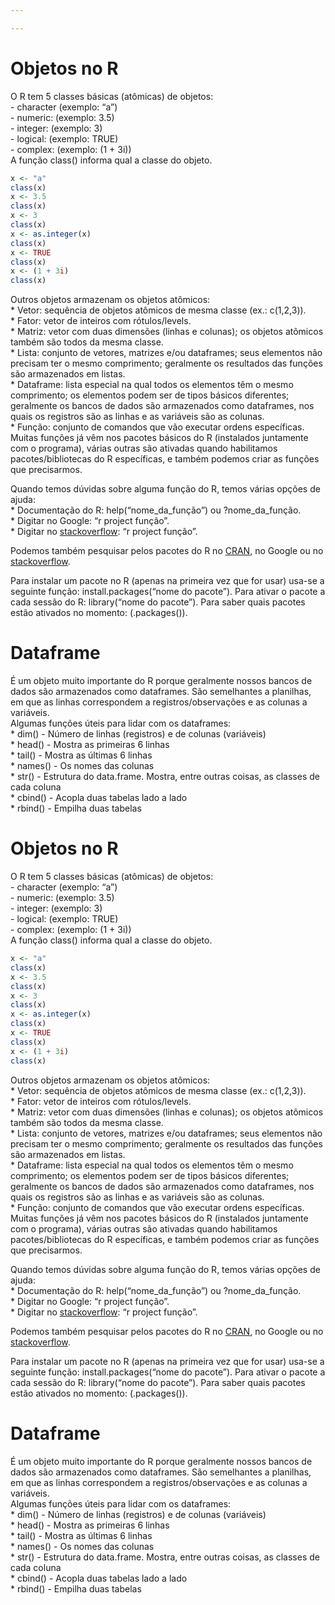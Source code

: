 ```yaml
---

---
```


# Objetos no R

O R tem 5 classes básicas (atômicas) de objetos:\
- character (exemplo: "a")\
- numeric: (exemplo: 3.5)\
- integer: (exemplo: 3)\
- logical: (exemplo: TRUE)\
- complex: (exemplo: (1 + 3i))\
A função class() informa qual a classe do objeto.

```r
x <- "a"  
class(x)
x <- 3.5  
class(x)
x <- 3  
class(x)
x <- as.integer(x)
class(x)
x <- TRUE  
class(x)
x <- (1 + 3i)  
class(x)
```

Outros objetos armazenam os objetos atômicos:\
\* Vetor: sequência de objetos atômicos de mesma classe (ex.: c(1,2,3)).\
\* Fator: vetor de inteiros com rótulos/levels.\
\* Matriz: vetor com duas dimensões (linhas e colunas); os objetos atômicos também são todos da mesma classe.\
\* Lista: conjunto de vetores, matrizes e/ou dataframes; seus elementos não precisam ter o mesmo comprimento; geralmente os resultados das funções são armazenados em listas.\
\* Dataframe: lista especial na qual todos os elementos têm o mesmo comprimento; os elementos podem ser de tipos básicos diferentes; geralmente os bancos de dados são armazenados como dataframes, nos quais os registros são as linhas e as variáveis são as colunas.\
\* Função: conjunto de comandos que vão executar ordens específicas. Muitas funções já vêm nos pacotes básicos do R (instalados juntamente com o programa), várias outras são ativadas quando habilitamos pacotes/bibliotecas do R específicas, e também podemos criar as funções que precisarmos.

Quando temos dúvidas sobre alguma função do R, temos várias opções de ajuda:\
\* Documentação do R: help("nome_da_função") ou ?nome_da_função.\
\* Digitar no Google: "r project função".\
\* Digitar no [stackoverflow](https://stackoverflow.com/): "r project função".

Podemos também pesquisar pelos pacotes do R no [CRAN](https://cran.r-project.org/), no Google ou no [stackoverflow](https://stackoverflow.com/).

Para instalar um pacote no R (apenas na primeira vez que for usar) usa-se a seguinte função: install.packages(“nome do pacote”). Para ativar o pacote a cada sessão do R: library(“nome do pacote”). Para saber quais pacotes estão ativados no momento: (.packages()).

# Dataframe

É um objeto muito importante do R porque geralmente nossos bancos de dados são armazenados como dataframes. São semelhantes a planilhas, em que as linhas correspondem a registros/observações e as colunas a variáveis.\
Algumas funções úteis para lidar com os dataframes:\
\* dim() - Número de linhas (registros) e de colunas (variáveis)\
\* head() - Mostra as primeiras 6 linhas\
\* tail() - Mostra as últimas 6 linhas\
\* names() - Os nomes das colunas\
\* str() - Estrutura do data.frame. Mostra, entre outras coisas, as classes de cada coluna\
\* cbind() - Acopla duas tabelas lado a lado\
\* rbind() - Empilha duas tabelas

# Objetos no R

O R tem 5 classes básicas (atômicas) de objetos:\
- character (exemplo: "a")\
- numeric: (exemplo: 3.5)\
- integer: (exemplo: 3)\
- logical: (exemplo: TRUE)\
- complex: (exemplo: (1 + 3i))\
A função class() informa qual a classe do objeto.

```r
x <- "a"  
class(x)
x <- 3.5  
class(x)
x <- 3  
class(x)
x <- as.integer(x)
class(x)
x <- TRUE  
class(x)
x <- (1 + 3i)  
class(x)
```

Outros objetos armazenam os objetos atômicos:\
\* Vetor: sequência de objetos atômicos de mesma classe (ex.: c(1,2,3)).\
\* Fator: vetor de inteiros com rótulos/levels.\
\* Matriz: vetor com duas dimensões (linhas e colunas); os objetos atômicos também são todos da mesma classe.\
\* Lista: conjunto de vetores, matrizes e/ou dataframes; seus elementos não precisam ter o mesmo comprimento; geralmente os resultados das funções são armazenados em listas.\
\* Dataframe: lista especial na qual todos os elementos têm o mesmo comprimento; os elementos podem ser de tipos básicos diferentes; geralmente os bancos de dados são armazenados como dataframes, nos quais os registros são as linhas e as variáveis são as colunas.\
\* Função: conjunto de comandos que vão executar ordens específicas. Muitas funções já vêm nos pacotes básicos do R (instalados juntamente com o programa), várias outras são ativadas quando habilitamos pacotes/bibliotecas do R específicas, e também podemos criar as funções que precisarmos.

Quando temos dúvidas sobre alguma função do R, temos várias opções de ajuda:\
\* Documentação do R: help("nome_da_função") ou ?nome_da_função.\
\* Digitar no Google: "r project função".\
\* Digitar no [stackoverflow](https://stackoverflow.com/): "r project função".

Podemos também pesquisar pelos pacotes do R no [CRAN](https://cran.r-project.org/), no Google ou no [stackoverflow](https://stackoverflow.com/).

Para instalar um pacote no R (apenas na primeira vez que for usar) usa-se a seguinte função: install.packages(“nome do pacote”). Para ativar o pacote a cada sessão do R: library(“nome do pacote”). Para saber quais pacotes estão ativados no momento: (.packages()).

# Dataframe

É um objeto muito importante do R porque geralmente nossos bancos de dados são armazenados como dataframes. São semelhantes a planilhas, em que as linhas correspondem a registros/observações e as colunas a variáveis.\
Algumas funções úteis para lidar com os dataframes:\
\* dim() - Número de linhas (registros) e de colunas (variáveis)\
\* head() - Mostra as primeiras 6 linhas\
\* tail() - Mostra as últimas 6 linhas\
\* names() - Os nomes das colunas\
\* str() - Estrutura do data.frame. Mostra, entre outras coisas, as classes de cada coluna\
\* cbind() - Acopla duas tabelas lado a lado\
\* rbind() - Empilha duas tabelas
